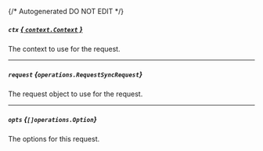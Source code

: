 {/* Autogenerated DO NOT EDIT  */}

##### `ctx` [*{ `context.Context` }*](https://pkg.go.dev/context#Context)
The context to use for the request.

---
##### `request` *{`operations.RequestSyncRequest`}*
The request object to use for the request.

<Collapsible openLabel={Labels.showProperties} closeLabel={Labels.hideProperties}>
  <RequestSyncRequest />
</Collapsible>

---
##### `opts` *{`[]operations.Option`}*
The options for this request.

